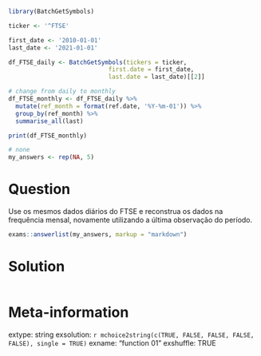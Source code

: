```r
library(BatchGetSymbols)

ticker <- '^FTSE'

first_date <- '2010-01-01'
last_date <- '2021-01-01'

df_FTSE_daily <- BatchGetSymbols(tickers = ticker, 
                            first.date = first_date,
                            last.date = last_date)[[2]]

# change from daily to monthly
df_FTSE_monthly <- df_FTSE_daily %>%
  mutate(ref_month = format(ref.date, '%Y-%m-01')) %>%
  group_by(ref_month) %>%
  summarise_all(last)

print(df_FTSE_monthly)

```

```r
# none
my_answers <- rep(NA, 5)
```

Question
========

Use os mesmos dados diários do FTSE e reconstrua os dados na frequência mensal, novamente utilizando a última observação do período.

```r
exams::answerlist(my_answers, markup = "markdown")
```

Solution
================

```r
```


Meta-information
================
extype: string
exsolution: `r mchoice2string(c(TRUE, FALSE, FALSE, FALSE, FALSE), single = TRUE)`
exname: "function 01"
exshuffle: TRUE

